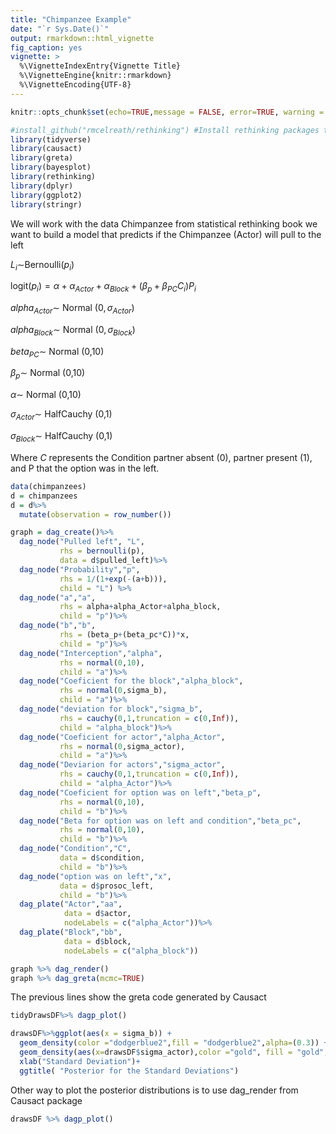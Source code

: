 ```yaml
---
title: "Chimpanzee Example"
date: "`r Sys.Date()`"
output: rmarkdown::html_vignette
fig_caption: yes
vignette: >
  %\VignetteIndexEntry{Vignette Title}
  %\VignetteEngine{knitr::rmarkdown}
  %\VignetteEncoding{UTF-8}
---
```


```r
knitr::opts_chunk$set(echo=TRUE,message = FALSE, error=TRUE, warning = FALSE , include = TRUE)

#install_github("rmcelreath/rethinking") #Install rethinking packages to obtain the data
library(tidyverse)
library(causact)
library(greta)
library(bayesplot)
library(rethinking)
library(dplyr)
library(ggplot2)
library(stringr)


```


We will work with the data Chimpanzee from statistical rethinking book we  want to build a model that predicts if the Chimpanzee (Actor) will pull to the left

$L_{i} \sim$Bernoulli$(p_{i})$

logit$(p_{i})=\alpha+\alpha_{Actor}+\alpha_{Block}+(\beta_{p}+\beta_{PC}C_{i})P_{i}$

$alpha_{Actor}\sim$ Normal $(0,\sigma_{Actor})$

$alpha_{Block}\sim$ Normal $(0,\sigma_{Block})$

$beta_{PC} \sim$ Normal (0,10)

$\beta_{p} \sim$ Normal (0,10)

$\alpha \sim$ Normal (0,10)
  
$\sigma_{Actor} \sim$ HalfCauchy (0,1)
  
$\sigma_{Block} \sim$ HalfCauchy (0,1)

Where $C$ represents the Condition partner absent (0), partner present (1), and P that the option was in the left.
 
```r

data(chimpanzees)
d = chimpanzees
d = d%>%
  mutate(observation = row_number())

graph = dag_create()%>%
  dag_node("Pulled left", "L",
           rhs = bernoulli(p),
           data = d$pulled_left)%>%
  dag_node("Probability","p",
           rhs = 1/(1+exp(-(a+b))),
           child = "L") %>%
  dag_node("a","a",
           rhs = alpha+alpha_Actor+alpha_block,
           child = "p")%>%
  dag_node("b","b",
           rhs = (beta_p+(beta_pc*C))*x,
           child = "p")%>%
  dag_node("Interception","alpha",
           rhs = normal(0,10),
           child = "a")%>%
  dag_node("Coeficient for the block","alpha_block",
           rhs = normal(0,sigma_b),
           child = "a")%>%
  dag_node("deviation for block","sigma_b",
           rhs = cauchy(0,1,truncation = c(0,Inf)),
           child = "alpha_block")%>%
  dag_node("Coeficient for actor","alpha_Actor",
           rhs = normal(0,sigma_actor),
           child = "a")%>%
  dag_node("Deviarion for actors","sigma_actor",
           rhs = cauchy(0,1,truncation = c(0,Inf)),
           child = "alpha_Actor")%>%
  dag_node("Coeficient for option was on left","beta_p",
           rhs = normal(0,10),
           child = "b")%>%
  dag_node("Beta for option was on left and condition","beta_pc",
           rhs = normal(0,10),
           child = "b")%>%
  dag_node("Condition","C",
           data = d$condition,
           child = "b")%>%
  dag_node("option was on left","x",
           data = d$prosoc_left,
           child = "b")%>%
  dag_plate("Actor","aa",
            data = d$actor,
            nodeLabels = c("alpha_Actor"))%>%
  dag_plate("Block","bb",
            data = d$block,
            nodeLabels = c("alpha_block"))

graph %>% dag_render()
graph %>% dag_greta(mcmc=TRUE)

```


The previous lines show the greta code generated by Causact
```r
 

tidyDrawsDF%>% dagp_plot()


```

```r
 



drawsDF%>%ggplot(aes(x = sigma_b)) + 
  geom_density(color ="dodgerblue2",fill = "dodgerblue2",alpha=(0.3)) + 
  geom_density(aes(x=drawsDF$sigma_actor),color ="gold", fill = "gold",alpha=(0.3))+
  xlab("Standard Deviation")+
  ggtitle( "Posterior for the Standard Deviations")


```
Other way to plot the posterior distributions is to use dag_render from Causact package
```r
 

drawsDF %>% dagp_plot()
```